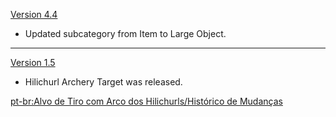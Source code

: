 {{Change History/Header}}
[[Version 4.4]]
* Updated subcategory from Item to Large Object.
----
[[Version 1.5]]
* Hilichurl Archery Target was released.
<noinclude>
[[pt-br:Alvo de Tiro com Arco dos Hilichurls/Histórico de Mudanças]]
</noinclude>